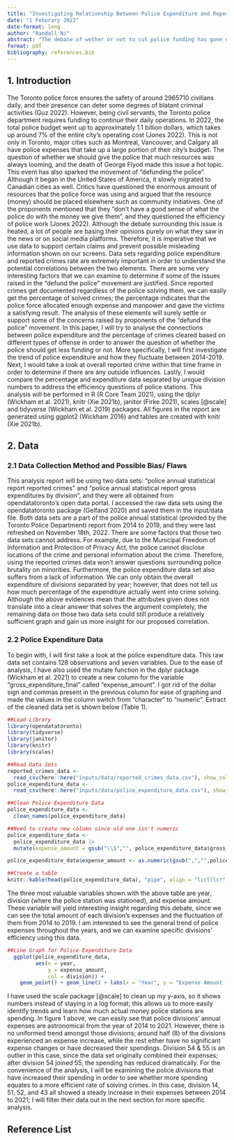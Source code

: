 ```yaml
---
title: "Investigating Relationship Between Police Expenditure and Reported Crime Rate"
date: "1 Feburary 2022"
date-format: long
author: "Randall Ni"
abstract: "The debate of wether or not to cut police funding has gone on for ages. the propagators feared police brutalities due to the constant news portrayal, while others have argued that police activity should be required to ensure people's safety. Recent news of violent crimes such as the stabbings in some of the TTC stations have highlighted the urgency of this issue; the topic of this debate is more relevant to us than we think. We can use data to settle this debate once in and for all, and they are critical for understanding the correlations between police expenditure and the number of solved reported crimes. (write smthing you found in graphs later)"
format: pdf
bibliography: references.bib
---
```


## 1. Introduction
The Toronto police force ensures the safety of around 2965710 civilians daily, and their presence can deter some degrees of blatant criminal activities (Guz 2022). However, being civil servants, the Toronto police department requires funding to continue their daily operations. In 2022, the total police budget went up to approximately 1.1 billion dollars, which takes up around 7% of the entire city's operating cost (Jones 2022). This is not only in Toronto, major cities such as Montreal, Vancouver, and Calgary all have police expenses that take up a large portion of their city's budget. The question of whether we should give the police that much resources was always looming, and the death of George Flyod made this issue a hot topic. This event has also sparked the movement of "defunding the police". Although it began in the United States of America, it slowly migrated to Canadian cities as well. Critics have questioned the enormous amount of resources that the police force was using and argued that the resource (money) should be placed elsewhere such as community initiatives. One of the proponents mentioned that they "don't have a good sense of what the police do with the money we give them", and they questioned the efficiency of police work (Jones 2022). Although the debate surrounding this issue is heated, a lot of people are basing their opinions purely on what they saw in the news or on social media platforms. Therefore, it is imperative that we use data to support certain claims and prevent possible misleading information shown on our screens. 
Data sets regarding police expenditure and reported crimes rate are extremely important in order to understand the potential correlations between the two elements. There are some very interesting factors that we can examine to determine if some of the issues raised in the "defund the police" movement are justified. Since reported crimes get documented regardless of the police solving them, we can easily get the percentage of solved crimes; the percentage indicates that the police force allocated enough expense and manpower and gave the victims a satisfying result. The analysis of these elements will surely settle or support some of the concerns raised by proponents of the "defund the police" movement.
In this paper, I will try to analyse the connections between police expenditure and the percentage of crimes cleared based on different types of offense in order to answer the question of whether the police should get less funding or not. More specifically, I will first investigate the trend of police expenditure and how they fluctuate between 2014-2019. Next, I would take a look at overall reported crime within that time frame in order to determine if there are any outside influences. Lastly, I would compare the percentage and expenditure data separated by unique division numbers to address the efficiency questions of police stations. This analysis will be performed in R (R Core Team 2021), using the dplyr (Wickham et al. 2021), knitr (Xie 2021b), janitor (Firke 2021), scales [@scale] and tidyverse (Wickham et al. 2019) packages. All figures in the report are generated using ggplot2 (Wickham 2016) and tables are created with knitr (Xie 2021b). 

## 2. Data
### 2.1 Data Collection Method and Possible Bias/ Flaws
This analysis report will be using two data sets: "police annual statistical report reported crimes" and "police annual statistical report gross expenditures by division", and they were all obtained from opendatatoronto's open data portal. I accessed the raw data sets using the opendatatoronto package (Gelfand 2020) and saved them in the input/data file. Both data sets are a part of the police annual statistical (provided by the Toronto Police Department) report from 2014 to 2019, and they were last refreshed on November 18th, 2022.
There are some factors that those two data sets cannot address. For example, due to the Municipal Freedom of Information and Protection of Privacy Act, the police cannot disclose locations of the crime and personal information about the crime. Therefore, using the reported crimes data won't answer questions surrounding police brutality on minorities. Furthermore, the police expenditure data set also suffers from a lack of information. We can only obtain the overall expenditure of divisions separated by year; however, that does not tell us how much percentage of the expenditure actually went into crime solving. Although the above evidences mean that the attributes given does not translate into a clear answer that solves the argument completely, the remaining data on those two data sets could still produce a relatively sufficient graph and gain us more insight for our proposed correlation.

### 2.2 Police Expenditure Data
To begin with, I will first take a look at the police expenditure data. This raw data set contains 128 observations and seven variables. Due to the ease of analysis, I have also used the mutate function in the dplyr package (Wickham et al. 2021) to create a new column for the variable "gross_expenditure_final" called "expense_amount". I got rid of the dollar sign and commas present in the previous column for ease of graphing and made the values in the column switch from "character" to "numeric". Extract of the cleaned data set is shown below (Table 1). 
```r
##Load Library
library(opendatatoronto)
library(tidyverse)
library(janitor)
library(knitr)
library(scales)

##Read Data Sets
reported_crimes_data <-
  read_csv(here::here("inputs/data/reported_crimes_data.csv"), show_col_types = FALSE)
police_expenditure_data <-
  read_csv(here::here("inputs/data/police_expenditure_data.csv"), show_col_types = FALSE)

##Clean Police Expenditure Data
police_expenditure_data <-
  clean_names(police_expenditure_data)

##Need to create new column since old one isn't numeric
police_expenditure_data <-
  police_expenditure_data |>
  mutate(expense_amount = gsub("\\$","", police_expenditure_data$gross_expenditure_final))

police_expenditure_data$expense_amount <- as.numeric(gsub(",","",police_expenditure_data$expense_amount)) |> as.numeric()

##Create a table 
knitr::kable(head(police_expenditure_data), "pipe", align = "lcclllcr", caption = "Extracting First Six Rows form the Edited Version of Police Expenditure Data")
```

The three most valuable variables shown with the above table are year, division (where the police station was stationed), and expense amount. These variable will yield interesting insight regarding this debate, since we can see the total amount of each division's expenses and the fluctuation of them from 2014 to 2019. I am interested to see the general trend of police expenses throughout the years, and we can examine specific divisions' efficiency using this data.
```r
##Line Graph for Police Expenditure Data
  ggplot(police_expenditure_data, 
         aes(x = year,
             y = expense_amount,
             col = division)) + 
    geom_point() + geom_line() + labs(x = "Year", y = "Expense Amount ($)", title = "Total Annual Expense for Each Police Division", col = "Divisions") + theme_minimal() + theme(plot.title = element_text(face="bold")) + scale_y_continuous(labels = comma) + labs(caption="Figure 1: Expenses for Each Division Seperated by Year")
```

I have used the scale package [@scale] to clean up my y-axis, so it shows numbers instead of staying in a log format; this allows us to more easily identify trends and learn how much actual money police stations are spending. In figure 1 above, we can easily see that police divisions' annual expenses are astronomical from the year of 2014 to 2021. However, there is no uniformed trend amongst those divisions; around half (8) of the divisions experienced an expense increase, while the rest either have no significant expense changes or have decreased their spendings. Division 54 & 55 is an outlier in this case, since the data set originally combined their expenses; after division 54 joined 55, the spending has reduced dramatically. For the convenience of the analysis, I will be examining the police divisions that have increased their spending in order to see whether more spending equates to a more efficient rate of solving crimes. In this case, division 14, 51, 52, and 43 all showed a steady increase in their expenses between 2014 to 2021; I will filter their data out in the next section for more specific analysis.









## Reference List